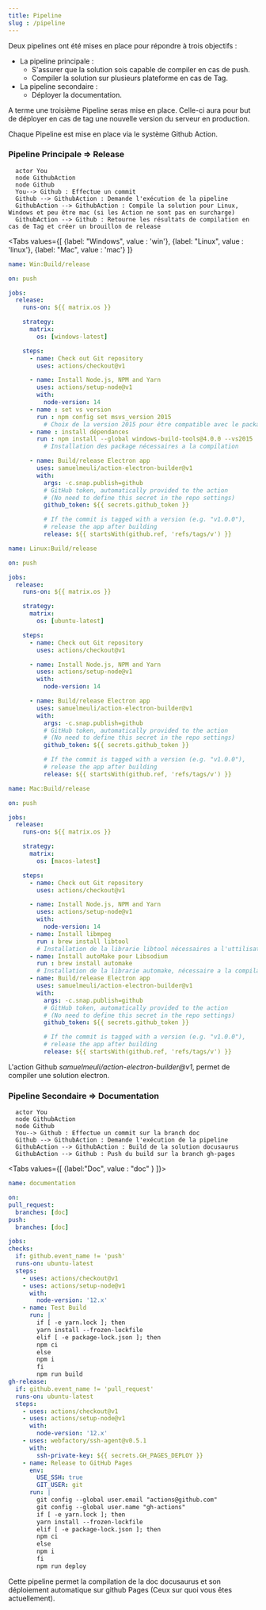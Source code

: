 ```yaml
---
title: Pipeline
slug : /pipeline
---
```



Deux pipelines ont été mises en place pour répondre à trois objectifs :

- La pipeline principale :
  - S'assurer que la solution sois capable de compiler en cas de push.
  - Compiler la solution sur plusieurs plateforme en cas de Tag.
- La pipeline secondaire :
  - Déployer la documentation.

A terme une troisième Pipeline seras mise en place. Celle-ci aura pour but de déployer en cas de tag une nouvelle version du serveur en production.

Chaque Pipeline est mise en place via le système Github Action.

### Pipeline Principale => Release

```plantuml pipelinePrincipal
  actor You
  node GithubAction
  node Github
  You--> Github : Effectue un commit
  Github --> GithubAction : Demande l'exécution de la pipeline
  GithubAction --> GithubAction : Compile la solution pour Linux, Windows et peu être mac (si les Action ne sont pas en surcharge)
  GithubAction --> Github : Retourne les résultats de compilation en cas de Tag et créer un brouillon de release
```

<Tabs
  values={[
    {label: "Windows", value : 'win'},
    {label: "Linux", value : 'linux'},
    {label: "Mac", value : 'mac'}
  ]}
>
  <TabItem value="win">

```yaml
name: Win:Build/release

on: push

jobs:
  release:
    runs-on: ${{ matrix.os }}

    strategy:
      matrix:
        os: [windows-latest]

    steps:
      - name: Check out Git repository
        uses: actions/checkout@v1

      - name: Install Node.js, NPM and Yarn
        uses: actions/setup-node@v1
        with:
          node-version: 14
      - name : set vs version
        run : npm config set msvs_version 2015
          # Choix de la version 2015 pour être compatible avec le package sodium
      - name : install dépendances
        run : npm install --global windows-build-tools@4.0.0 --vs2015
          # Installation des package nécessaires a la compilation

      - name: Build/release Electron app
        uses: samuelmeuli/action-electron-builder@v1
        with:
          args: -c.snap.publish=github
          # GitHub token, automatically provided to the action
          # (No need to define this secret in the repo settings)
          github_token: ${{ secrets.github_token }}

          # If the commit is tagged with a version (e.g. "v1.0.0"),
          # release the app after building
          release: ${{ startsWith(github.ref, 'refs/tags/v') }}
```

  </TabItem>
  <TabItem value="linux">

```yaml
name: Linux:Build/release

on: push

jobs:
  release:
    runs-on: ${{ matrix.os }}

    strategy:
      matrix:
        os: [ubuntu-latest]

    steps:
      - name: Check out Git repository
        uses: actions/checkout@v1

      - name: Install Node.js, NPM and Yarn
        uses: actions/setup-node@v1
        with:
          node-version: 14

      - name: Build/release Electron app
        uses: samuelmeuli/action-electron-builder@v1
        with:
          args: -c.snap.publish=github
          # GitHub token, automatically provided to the action
          # (No need to define this secret in the repo settings)
          github_token: ${{ secrets.github_token }}

          # If the commit is tagged with a version (e.g. "v1.0.0"),
          # release the app after building
          release: ${{ startsWith(github.ref, 'refs/tags/v') }}
```

  </TabItem>
  <TabItem value="mac">

```yaml
name: Mac:Build/release

on: push

jobs:
  release:
    runs-on: ${{ matrix.os }}

    strategy:
      matrix:
        os: [macos-latest]

    steps:
      - name: Check out Git repository
        uses: actions/checkout@v1

      - name: Install Node.js, NPM and Yarn
        uses: actions/setup-node@v1
        with:
          node-version: 14
      - name: Install libmpeg
        run : brew install libtool
        # Installation de la librarie libtool nécessaires a l'uttilisation de ffmpeg (SoundBoard)
      - name: Install autoMake pour Libsodium
        run : brew install automake
        # Installation de la librarie automake, nécessaire a la compilation des package electron
      - name: Build/release Electron app
        uses: samuelmeuli/action-electron-builder@v1
        with:
          args: -c.snap.publish=github
          # GitHub token, automatically provided to the action
          # (No need to define this secret in the repo settings)
          github_token: ${{ secrets.github_token }}

          # If the commit is tagged with a version (e.g. "v1.0.0"),
          # release the app after building
          release: ${{ startsWith(github.ref, 'refs/tags/v') }}
```

  </TabItem>
</Tabs>

L'action Github *samuelmeuli/action-electron-builder@v1*, permet de compiler une solution electron.

### Pipeline Secondaire => Documentation

```plantuml doc
  actor You
  node GithubAction
  node Github
  You--> Github : Effectue un commit sur la branch doc
  Github --> GithubAction : Demande l'exécution de la pipeline
  GithubAction --> GithubAction : Build de la solution docusaurus
  GithubAction --> Github : Push du build sur la branch gh-pages
```
<Tabs
  values={[
    {label:"Doc", value : "doc" }
  ]}>
  <TabItem value="doc">

  ```yaml
name: documentation

on:
  pull_request:
    branches: [doc]
  push:
    branches: [doc]

jobs:
  checks:
    if: github.event_name != 'push'
    runs-on: ubuntu-latest
    steps:
      - uses: actions/checkout@v1
      - uses: actions/setup-node@v1
        with:
          node-version: '12.x'
      - name: Test Build
        run: |
          if [ -e yarn.lock ]; then
          yarn install --frozen-lockfile
          elif [ -e package-lock.json ]; then
          npm ci
          else
          npm i
          fi
          npm run build
  gh-release:
    if: github.event_name != 'pull_request'
    runs-on: ubuntu-latest
    steps:
      - uses: actions/checkout@v1
      - uses: actions/setup-node@v1
        with:
          node-version: '12.x'
      - uses: webfactory/ssh-agent@v0.5.1
        with:
          ssh-private-key: ${{ secrets.GH_PAGES_DEPLOY }}
      - name: Release to GitHub Pages
        env:
          USE_SSH: true
          GIT_USER: git
        run: |
          git config --global user.email "actions@github.com"
          git config --global user.name "gh-actions"
          if [ -e yarn.lock ]; then
          yarn install --frozen-lockfile
          elif [ -e package-lock.json ]; then
          npm ci
          else
          npm i
          fi
          npm run deploy
  ```

  </TabItem>
  </Tabs>

Cette pipeline permet la compilation de la doc docusaurus et son déploiement automatique sur github Pages (Ceux sur quoi vous êtes actuellement).
